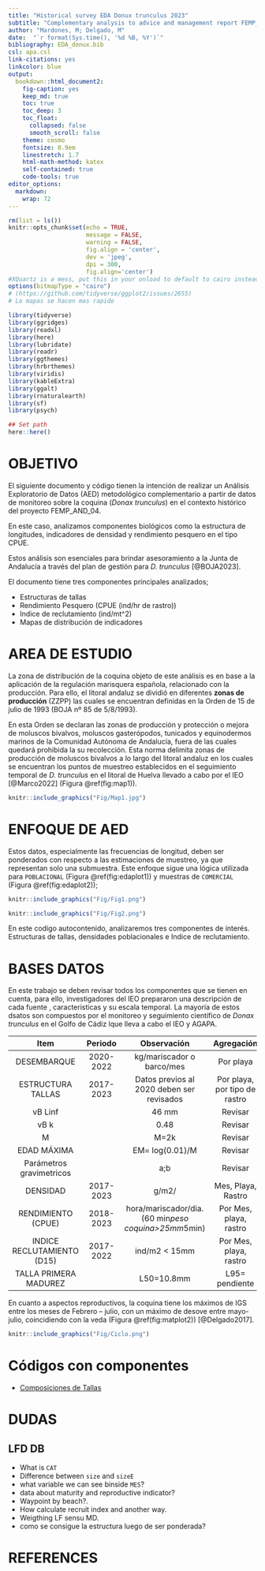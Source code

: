 ```yaml
---
title: "Historical survey EDA Donux trunculus 2023"
subtitle: "Complementary analysis to advice and management report FEMP_AND_04"
author: "Mardones, M; Delgado, M"
date:  "`r format(Sys.time(), '%d %B, %Y')`"
bibliography: EDA_donux.bib
csl: apa.csl
link-citations: yes
linkcolor: blue
output:
  bookdown::html_document2:
    fig-caption: yes
    keep_md: true
    toc: true
    toc_deep: 3
    toc_float:
      collapsed: false
      smooth_scroll: false
    theme: cosmo
    fontsize: 0.9em
    linestretch: 1.7
    html-math-method: katex
    self-contained: true
    code-tools: true
editor_options: 
  markdown: 
    wrap: 72
---
```


```r
rm(list = ls())
knitr::opts_chunk$set(echo = TRUE,
                      message = FALSE,
                      warning = FALSE,
                      fig.align = 'center',
                      dev = 'jpeg',
                      dpi = 300, 
                      fig.align='center')
#XQuartz is a mess, put this in your onload to default to cairo instead
options(bitmapType = "cairo") 
# (https://github.com/tidyverse/ggplot2/issues/2655)
# Lo mapas se hacen mas rapido
```

```r
library(tidyverse)
library(ggridges)
library(readxl)
library(here)
library(lubridate)
library(readr)
library(ggthemes)
library(hrbrthemes)
library(viridis)
library(kableExtra)
library(ggalt)
library(rnaturalearth)
library(sf)
library(psych)
```

```r
## Set path
here::here()
```

# OBJETIVO

El siguiente documento y código tienen la intención de realizar un Análisis Exploratorio de Datos (AED) metodológico complementario a partir de datos de monitoreo sobre la coquina (*Donax trunculus*) en el contexto histórico del proyecto FEMP_AND_04.

En este caso, analizamos componentes biológicos como la estructura de longitudes, indicadores de densidad y rendimiento pesquero en el tipo CPUE.

Estos análisis son esenciales para brindar asesoramiento a la Junta de Andalucía a través del plan de gestión para *D. trunculus* [@BOJA2023].


El documento tiene tres componentes principales analizados;

- Estructuras de tallas
- Rendimiento Pesquero (CPUE (ind/hr de rastro))
- Indice de reclutamiento (ind/mt^2)
- Mapas de distribución de indicadores


# AREA DE ESTUDIO

La zona de distribución de la coquina objeto de este análisis es en base
a la aplicación de la regulación marisquera española, relacionado con la
producción. Para ello, el litoral andaluz se dividió en diferentes
**zonas de producción** (ZZPP) las cuales se encuentran definidas en la
Orden de 15 de julio de 1993 (BOJA nº 85 de 5/8/1993).

En esta Orden se declaran las zonas de producción y protección o mejora
de moluscos bivalvos, moluscos gasterópodos, tunicados y equinodermos
marinos de la Comunidad Autónoma de Andalucía, fuera de las cuales
quedará prohibida la su recolección. Esta norma delimita zonas de
producción de moluscos bivalvos a lo largo del litoral andaluz en los
cuales se encuentran los puntos de muestreo establecidos en el
seguimiento temporal de *D. trunculus* en el litoral de Huelva llevado a
cabo por el IEO [@Marco2022] (Figura \@ref(fig:map1)).

```r
knitr::include_graphics("Fig/Map1.jpg") 
```

# ENFOQUE DE AED

Estos datos, especialmente las frecuencias de longitud, deben ser ponderados con respecto a las estimaciones de muestreo, ya que representan solo una submuestra. Este enfoque sigue una lógica utilizada para `POBLACIONAL` (Figura \@ref(fig:edaplot1)) y muestras de `COMERCIAL` (Figura \@ref(fig:edaplot2));

```r
knitr::include_graphics("Fig/Fig1.png")
```

```r
knitr::include_graphics("Fig/Fig2.png")
```

En este codigo autocontenido, analizaremos tres componentes de interés.
Estructuras de tallas, densidades poblacionales e Indice de
reclutamiento.

# BASES DATOS

En este trabajo se deben revisar todos los componentes que se tienen en cuenta, para ello, investigadores del IEO prepararon una descripción de cada fuente , caracteristicas y su escala temporal. La mayoría de estos dsatos son compuestos por el monitoreo y seguimiento científico de *Donax trunculus* en el Golfo de Cádiz lque lleva a cabo el IEO y AGAPA.


| Item | Periodo | Observación | Agregación  |
|:-------:|:------:|:-----------:|:---------:|
| DESEMBARQUE | 2020-2022 | kg/mariscador o barco/mes | Por playa |
| ESTRUCTURA TALLAS | 2017-2023 | Datos previos al 2020 deben ser revisados | Por playa, por tipo de rastro |
| vB Linf | | 46 mm | Revisar |
| vB k || 0.48 | Revisar | 
| M | | M=2k | Revisar | 
| EDAD MÁXIMA | | EM= log(0.01)/M | Revisar | 
| Parámetros gravimetricos | | a;b |  Revisar | 
| DENSIDAD | 2017-2023 | g/m2/  | Mes, Playa, Rastro |
| RENDIMIENTO (CPUE) | 2018-2023 | hora/mariscador/dia. (60 min*peso coquina>25mm*5min) | Por Mes, playa, rastro |
| INDICE RECLUTAMIENTO (D15) | 2017-2022 | ind/m2 < 15mm | Por Mes, playa, rastro |
| TALLA PRIMERA MADUREZ |  | L50=10.8mm | L95= pendiente |




En cuanto a aspectos reproductivos, la coquina tiene los máximos de IGS entre los meses de Febrero – julio, con un máximo de desove entre mayo- julio, coincidiendo con la veda (Figura \@ref(fig:matplot2)) [@Delgado2017].


```r
knitr::include_graphics("Fig/Ciclo.png")
```



# Códigos con componentes

- [Composiciones de Tallas](Compsiciones-de-Tallas.html)



# DUDAS

## LFD DB

-   What is `CAT`
-   Difference between `size` and `sizeE`
-   what variable we can see binside `MES`?
-   data about maturity and reproductive indicator?
-   Waypoint by beach?.
-   How calculate recruit index and another way.
-   Weigthing LF sensu MD.
-   como se consigue la estructura luego de ser ponderada?

# REFERENCES
